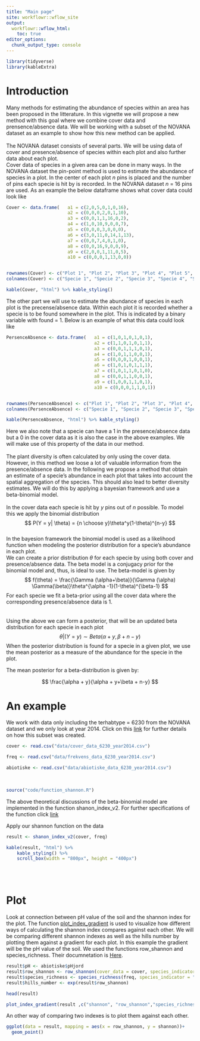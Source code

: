 ```yaml
---
title: "Main page"
site: workflowr::wflow_site
output:
  workflowr::wflow_html:
    toc: true
editor_options:
  chunk_output_type: console
---
```

```r
library(tidyverse)
library(kableExtra)
```

<h1>Introduction</h1>
Many methods for estimating the abundance of species within an area has been proposed in the litterature. In this vignette we will propose a new method with this goal where we combine cover data and prensence/absence data. We will be working with a subset of the NOVANA dataset as an example to show how this new method can be applied.
<br><br>
The NOVANA dataset consists of several parts. We will be using data of cover and presence/absence of species within each plot and also further data about each plot. 
<br>
Cover data of species in a given area can be done in many ways. In the NOVANA dataset the pin-point method is used to estimate the abundance of species in a plot. In the center of each plot $n$ pins is placed and the number of pins each specie is hit by is recorded. In the NOVANA dataset $n$ = 16 pins are used. As an example the below dataframe shows what cover data could look like
```r
Cover <- data.frame(   a1 = c(2,0,5,0,1,0,16),
                       a2 = c(0,0,0,2,0,1,10),
                       a3 = c(0,0,1,1,16,0,2),
                       a4 = c(1,0,10,9,0,0,7),
                       a5 = c(0,0,0,3,0,0,0),
                       a6 = c(3,0,11,0,14,1,13),
                       a7 = c(0,0,7,4,0,1,0),
                       a8 = c(0,0,16,9,0,0,9),
                       a9 = c(2,0,0,1,11,0,5),
                       a10 = c(0,0,0,1,13,0,0))


rownames(Cover) <- c("Plot 1", "Plot 2", "Plot 3", "Plot 4", "Plot 5", "Plot 6", "Plot 7")
colnames(Cover) <- c("Specie 1", "Specie 2", "Specie 3", "Specie 4", "Specie 5", "Specie 6", "Specie 7", "Specie 8", "Specie 9", "Specie 10")
```

```r
kable(Cover, "html") %>% kable_styling()
```

The other part we will use to estimate the abundance of species in each plot is the precense/absence data. Within each plot it is recorded whether a specie is to be found somewhere in the plot. This is indicated by a binary variable with found = 1. Below is an example of what this data could look like
```r
PersenceAbsence <- data.frame(   a1 = c(1,0,1,0,1,0,1),
                                 a2 = c(1,1,0,1,0,1,1),
                                 a3 = c(0,0,1,1,1,0,1),
                                 a4 = c(1,0,1,1,0,0,1),
                                 a5 = c(0,0,0,1,0,0,1),
                                 a6 = c(1,0,1,0,1,1,1),
                                 a7 = c(1,0,1,1,0,1,0),
                                 a8 = c(0,0,1,1,0,0,1),
                                 a9 = c(1,0,0,1,1,0,1),
                                 a10 = c(0,0,0,1,1,0,1))


rownames(PersenceAbsence) <- c("Plot 1", "Plot 2", "Plot 3", "Plot 4", "Plot 5", "Plot 6", "Plot 7")
colnames(PersenceAbsence) <- c("Specie 1", "Specie 2", "Specie 3", "Specie 4", "Specie 5", "Specie 6", "Specie 7", "Specie 8", "Specie 9", "Specie 10")
```


```r
kable(PersenceAbsence, "html") %>% kable_styling()
```

Here we also note that a specie can have a 1 in the presence/absence data but a 0 in the cover data as it is also the case in the above examples. We will make use of this property of the data in our method.
<br><br>
The plant diversity is often calculated by only using the cover data. However, in this method we loose a lot of valuable information from the presence/absence data. In the following we propose a method that obtain an estimate of a specie's abundance in each plot that takes into account the spatial aggregation of the species. This should also lead to better diversity estimates. We will do this by applying a bayesian framework and use a beta-binomial model.
<br><br>
In the cover data each specie is hit by $y$ pins out of $n$ possible. To model this we apply the binomial distribution
$$
P(Y = y| \theta) = {n \choose y}\theta^y(1-\theta)^{n-y}
$$
<br>
In the bayesion framework the binomial model is used as a likelihood function when modeling the posterior distribution for a specie's abundance in each plot.
<br>
We can create a prior distribution $\theta$ for each specie by using both cover and presence/absence data. The beta model is a conjugacy prior for the binomial model and, thus, is ideal to use. The beta-model is given by 
$$
f(\theta) = \frac{\Gamma (\alpha+\beta)}{\Gamma (\alpha) \Gamma(\beta)}\theta^{\alpha -1}(1-\theta)^{\beta-1}
$$
For each specie we fit a beta-prior using all the cover data where the corresponding presence/absence data is 1.  
<br><br>
Using the above we can form a posterior, that will be an updated beta distribution for each specie in each plot
$$
\theta | (Y = y) \sim Beta(\alpha + y, \beta + n-y)
$$
When the posterior distribution is found for a specie in a given plot, we use the mean posterior as a measure of the abundance for the specie in the plot. <br>

The mean posterior for a beta-distribution is given by:

$$
\frac{\alpha + y}{\alpha + y+\beta + n-y}
$$


<h1>An example </h1>

We work with data only including the terhabtype = 6230 from the NOVANA dataset and we only look at year 2014. Click on this [link](data_6230.html) for further details on how this subset was created.

```r
cover <- read.csv("data/cover_data_6230_year2014.csv")

freq <- read.csv("data/frekvens_data_6230_year2014.csv")

abiotiske <- read.csv("data/abiotiske_data_6230_year2014.csv")

```
<br>

```r
source("code/function_shannon.R")
```

The above theoretical discussions of the beta-binomial model are implemented in the function shanon_index_v2. For further specifications of the function click [link](function_shannon.html)



Apply our shannon function on the data
```r
result <- shanon_index_v2(cover, freq)
```



```r
kable(result, "html") %>%
    kable_styling() %>%
    scroll_box(width = "800px", height = "400px")
```
<br><br>

<h1>Plot </h1>

Look at connection between pH value of the soil and the shannon index for the plot. The function  [plot_index_gradient](gradient_plot.html) is used to visualize how different ways of calculating the shannon index compares against each other. We will be comparing different shannon indexes as well as the hills number by plotting them against a gradient for each plot. In this example the gradient will be the pH value of the soil. We used the functions row_shannon and species_richness. Their documnetation is [Here](function_simple_shannon.html).

```r
result$pH <- abiotiske$pHjord
result$row_shannon <- row_shannon(cover_data = cover, species_indicator = "X")
result$species_richness <- species_richness(freq, species_indicator = "X")
result$hills_number <- exp(result$row_shannon)
```


```r
head(result)
```



```r
plot_index_gradient(result ,c("shannon", "row_shannon","species_richness", "hills_number"), "pH", gradient_text = "The PH value of the soil for each plot")
```

An other way of comparing two indexes is to plot them against each other.

```r
ggplot(data = result, mapping = aes(x = row_shannon, y = shannon))+
  geom_point()
```













